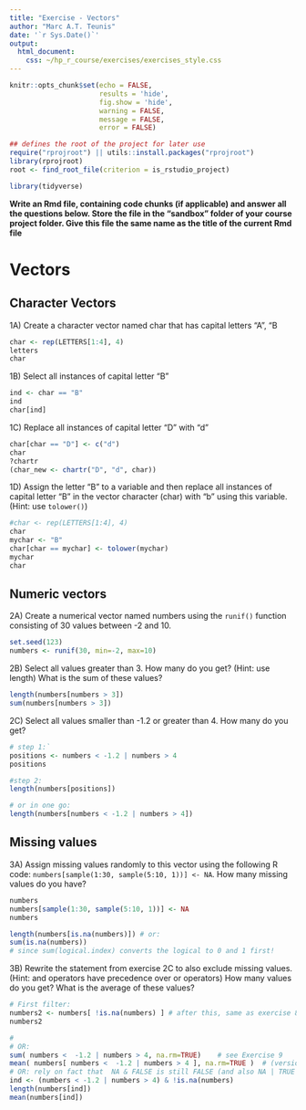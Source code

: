 ```yaml
---
title: "Exercise - Vectors"
author: "Marc A.T. Teunis"
date: '`r Sys.Date()`'
output:
  html_document:
    css: ~/hp_r_course/exercises/exercises_style.css
---
```


```r
knitr::opts_chunk$set(echo = FALSE, 
                      results = 'hide',
                      fig.show = 'hide',
                      warning = FALSE, 
                      message = FALSE, 
                      error = FALSE)
```

```r
## defines the root of the project for later use
require("rprojroot") || utils::install.packages("rprojroot")
library(rprojroot)
root <- find_root_file(criterion = is_rstudio_project)
```

```r
library(tidyverse)

```

__Write an Rmd file, containing code chunks (if applicable) and answer all the questions below. Store the file in the "sandbox" folder of your course project folder. Give this file the same name as the title of the current Rmd file__

# Vectors
## Character Vectors

1A) Create a character vector named char that has capital letters "A", "B
```r
char <- rep(LETTERS[1:4], 4)
letters
char

```

1B) Select all instances of capital letter "B"
```r
ind <- char == "B"
ind
char[ind]

```

1C) Replace all instances of capital letter "D" with "d"
```r
char[char == "D"] <- c("d")
char
?chartr
(char_new <- chartr("D", "d", char))

```

1D) Assign the letter "B" to a variable and then replace all instances of capital letter "B" in the vector character (char) with "b" using this variable. (Hint: use `tolower()`)
```r
#char <- rep(LETTERS[1:4], 4)
char
mychar <- "B"
char[char == mychar] <- tolower(mychar)
mychar
char
```

## Numeric vectors 

2A) Create a numerical vector named numbers using the `runif()` function consisting of 30 values between -2 and 10.
```r
set.seed(123)
numbers <- runif(30, min=-2, max=10)
```

2B) Select all values greater than 3. How many do you get? (Hint: use length) What is the sum of these values?
```r
length(numbers[numbers > 3])
sum(numbers[numbers > 3])
```

2C) Select all values smaller than -1.2 or greater than 4. How many do you get?
```r
# step 1:`
positions <- numbers < -1.2 | numbers > 4
positions

#step 2:
length(numbers[positions])

# or in one go:
length(numbers[numbers < -1.2 | numbers > 4])
```

## Missing values

3A) Assign missing values randomly to this vector using the following R code: `numbers[sample(1:30, sample(5:10, 1))] <- NA`. How many missing values do you have?
```r
numbers
numbers[sample(1:30, sample(5:10, 1))] <- NA
numbers

length(numbers[is.na(numbers)]) # or: 
sum(is.na(numbers))
# since sum(logical.index) converts the logical to 0 and 1 first!
```

3B) Rewrite the statement from exercise 2C to also exclude missing values. (Hint: and operators have precedence over or operators) How many values do you get? What is the average of these values?
```r
# First filter:
numbers2 <- numbers[ !is.na(numbers) ] # after this, same as exercise 8
numbers2

#
# OR:
sum( numbers <  -1.2 | numbers > 4, na.rm=TRUE)    # see Exercise 9
mean( numbers[ numbers <  -1.2 | numbers > 4 ], na.rm=TRUE )  # (version 23 nov contained error)
# OR: rely on fact that  NA & FALSE is still FALSE (and also NA | TRUE is TRUE)
ind <- (numbers < -1.2 | numbers > 4) & !is.na(numbers)
length(numbers[ind])
mean(numbers[ind])
```

